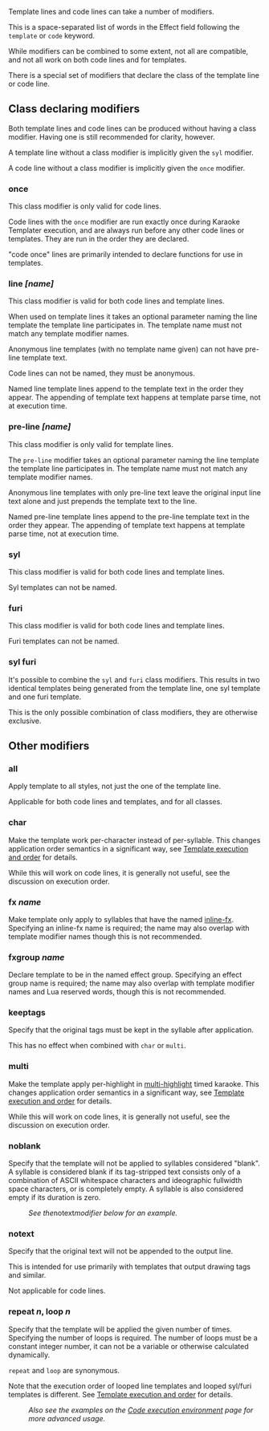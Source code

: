 Template lines and code lines can take a number of modifiers.

This is a space-separated list of words in the Effect field following the <code>template</code> or <code>code</code> keyword.

While modifiers can be combined to some extent, not all are compatible, and not all work on both code lines and for templates.

There is a special set of modifiers that declare the class of the template line or code line.

== Class declaring modifiers ==

Both template lines and code lines can be produced without having a class modifier. Having one is still recommended for clarity, however.

A template line without a class modifier is implicitly given the <code>syl</code> modifier.

A code line without a class modifier is implicitly given the <code>once</code> modifier.

=== once ===

This class modifier is only valid for code lines.

Code lines with the <code>once</code> modifier are run exactly once during Karaoke Templater execution, and are always run before any other code lines or templates. They are run in the order they are declared.

"code once" lines are primarily intended to declare functions for use in templates.

{{Examplebox|
 Comment: 0,0:00:00.00,0:00:05.00,Default,,0000,0000,0000,<u>code once</u>,function setlayer(newlayer) line.layer &#x3D; newlayer; return ""; end

This example declares a new function that changes the Layer field in the output line.
}}
=== line ''[name]'' ===

This class modifier is valid for both code lines and template lines.

When used on template lines it takes an optional parameter naming the line template the template line participates in. The template name must not match any template modifier names.

Anonymous line templates (with no template name given) can not have pre-line template text.

Code lines can not be named, they must be anonymous.

Named line template lines append to the template text in the order they appear. The appending of template text happens at template parse time, not at execution time.

{{Examplebox|
 Comment: 0,0:00:00.00,0:00:05.00,Default,,0000,0000,0000,<u>code line</u>,fxgroup.funky &#x3D; line.actor &#x3D;&#x3D; "funky"

This code line is run once per input line. It enables/disables an effect group named "funky" depending on the Actor field of the input line.
}}
{{Examplebox|
 Comment: 0,0:00:00.00,0:00:05.00,Default,,0000,0000,0000,<u>template line</u>,{\r\t($start,$end,\bord0)}

This template line declares an anonymous line template. The effect produced will transform the border of each syllable to zero during the syllable's duration.
}}
{{Examplebox|
 Comment: 0,0:00:00.00,0:00:05.00,Default,,0000,0000,0000,<u>template line jumper</u>,{\r\t($start,$mid,\frz-0.1)\t($mid,$end,\frz0}

This template line appends to a line template named "jumper"  or creates it if it doesn't exist. Together with the pre-line template example given below, this will produce a "jumping" effect for the syllables.
}}
=== pre-line ''[name]'' ===

This class modifier is only valid for template lines.

The <code>pre-line</code> modifier takes an optional parameter naming the line template the template line participates in. The template name must not match any template modifier names.

Anonymous line templates with only pre-line text leave the original input line text alone and just prepends the template text to the line.

Named pre-line template lines append to the pre-line template text in the order they appear. The appending of template text happens at template parse time, not at execution time.

{{Examplebox|
 Comment: 0,0:00:00.00,0:00:05.00,Default,,0000,0000,0000,<u>template pre-line</u>,{\be1}

This template line declares an anonymous line template, that will prepend <tt>{\be1}</tt> to all matching lines.
}}
{{Examplebox|
 Comment: 0,0:00:00.00,0:00:05.00,Default,,0000,0000,0000,<u>template pre-line jumper</u>,{\org(-10000,$y)}

This template line appends to the pre-line template text of a line template named "jumper", or creates it if it doesn't exist. Together with the line template example given above, this will produce a "jumping" effect for the syllables.
}}
=== syl ===

This class modifier is valid for both code lines and template lines.

Syl templates can not be named.

{{Examplebox|
 Comment: 0,0:00:00.00,0:00:05.00,Default,,0000,0000,0000,<u>template syl</u>,{\pos($x,$y)}

This template line declares a syl template that simply positions the syllable text.
}}
=== furi ===

This class modifier is valid for both code lines and template lines.

Furi templates can not be named.

{{Examplebox|
 Comment: 0,0:00:00.00,0:00:05.00,Default,,0000,0000,0000,<u>template furi</u>,{\pos($x,$y)}

This template line declares a furi template that simply positions the syllable text. It's not needed to do anything further to get correct furigana formatting.
}}
=== syl furi ===

It's possible to combine the <code>syl</code> and <code>furi</code> class modifiers. This results in two identical templates being generated from the template line, one syl template and one furi template.

This is the only possible combination of class modifiers, they are otherwise exclusive.

== Other modifiers ==

=== all ===

Apply template to all styles, not just the one of the template line.

Applicable for both code lines and templates, and for all classes.

{{Examplebox|
 Comment: 0,0:00:00.00,0:00:05.00,Default,,0000,0000,0000,<u>template syl all</u>,{\pos($x,$y)}

This template will be applied to every single syllable in the entire subtitle file, regardless of the style of the line they are on.
}}
=== char ===

Make the template work per-character instead of per-syllable. This changes application order semantics in a significant way, see [[Karaoke Templater Reference: Template execution rules and order|Template execution and order]] for details.

While this will work on code lines, it is generally not useful, see the discussion on execution order.

{{Examplebox|
 Comment: 0,0:00:00.00,0:00:05.00,Default,,0000,0000,0000,<u>template syl char</u>,{\pos($x,$y)}
 Comment: 1,0:00:00.00,0:00:05.00,Default,,0000,0000,0000,<u>template syl char</u>,{\pos($x,$y)\bord0}

Every single character on the line will be positioned separately. For each syllable, each template will apply for all characters in one go, and not be applied interleaved.

For example, if there are two syllables, "ab" and "cd", and the above two templates are applied to them, the result will be 8 lines with the following text, in this order:

 {\pos($x,$y)}a
 {\pos($x,$y)}b
 {\pos($x,$y)\bord0}a
 {\pos($x,$y)\bord0}b
 {\pos($x,$y)}c
 {\pos($x,$y)}d
 {\pos($x,$y)\bord0}c
 {\pos($x,$y)\bord0}d
}}
=== fx ''name'' ===

Make template only apply to syllables that have the named [[inline-fx]]. Specifying an inline-fx name is required; the name may also overlap with template modifier names though this is not recommended.

{{Examplebox|
 Comment: 0,0:00:00.00,0:00:05.00,Default,,0000,0000,0000,<u>template syl fx drop</u>,{\move($x,$y,$x,!$y+30!,$start,$end)}

With this template, all syllables that have the inline-fx "drop" will get an additional line produced, where the syllables moves down 30 pixels during its duration.

All other template lines that don't have ''fx'' specified will still be applied as usual to those syllables as well.
}}
=== fxgroup ''name'' ===

Declare template to be in the named effect group. Specifying an effect group name is required; the name may also overlap with template modifier names and Lua reserved words, though this is not recommended.

{{Examplebox|There is an example of ''fxgroup'' on the [[Karaoke Templater Reference: Code execution environment#Conditional templates with fxgroup|Code execution environment]] page.}}
=== keeptags ===

Specify that the original tags must be kept in the syllable after application.

This has no effect when combined with <code>char</code> or <code>multi</code>.

{{Examplebox|
 template line <u>keeptags</u>: {\r\t($start,!$start+1!,\frx40)\t(!$start+1!,$end,\frx0)}
 karaoke: {\k21}hi{\k10}gu{\k23}ra{\k22}shi {\k38}ga {\k37\1c&H0000FF&}na{\k37}ku

The syllables "tip" back over a bit during highlight. One of them ("na") is coloured differently by putting an override tag in the timed karaoke line, but the following syllables don't get it because of the customary <code>\r</code> at the start of the template.

The ''notags'' modifier ensures that the special colour of the special syllable gets carried over to the output.
}}
=== multi ===

Make the template apply per-highlight in [[Furigana karaoke|multi-highlight]] timed karaoke. This changes application order semantics in a significant way, see [[Karaoke Templater Reference: Template execution rules and order|Template execution and order]] for details.

While this will work on code lines, it is generally not useful, see the discussion on execution order.

{{Examplebox|
 template syl <u>multi</u>: {\an5\pos($scenter,$smiddle)\1a&HFF&\t($start,$end,\bord5\3a&HFF&)}
 karaoke: {\k33}風<u>{\k36}#</u>{\k89}の{\k46}花<u>{\k28}#</u>{\k57}よ

The timed karaoke line uses basic multi-highlight markup, the <tt>#</tt> syllables, to create multi-highlight syllables. Such, the 風 (ka-ze) and 花 (ha-na) kanji each get stored as a single syllable that gets two highlights each, and the <tt>#</tt> characters aren't displayed at all in the applied effect. (They will still display if you try to play the timed karaoke line without applying any templates.)

The template uses the ''multi'' modifier to signal that it wants to use multi-highlights instead of just one highlight/application per displayed syllable. The effect is a kind of simple "exploding border", but it explodes twice on both the 風 and 花 kanji. If the ''multi'' modifier wasn't there, it would only explode once on each.
}}
=== noblank ===

Specify that the template will not be applied to syllables considered "blank". A syllable is considered blank if its tag-stripped text consists only of a combination of ASCII whitespace characters and ideographic fullwidth space characters, or is completely empty. A syllable is also considered empty if its duration is zero.

:''See the ''notext'' modifier below for an example.''

=== notext ===

Specify that the original text will not be appended to the output line.

This is intended for use primarily with templates that output drawing tags and similar.

Not applicable for code lines.

{{Examplebox|
 code once: sword_shape &#x3D; "m 0 0 l 5 -5 l 5 -30 l 10 -30 l 10 -32 l 2 -32 l 2 -40 l -2 -40 l -2 -32 l -10 -32 l -10 -30 l -5 -30 l -5 -5 "
 template syl notext noblank: {\an5\move($scenter,!$smiddle-30!,$scenter,$smiddle,!$start-20!,$start)\p2}!sword_shape!

The first code line defines a vector drawing shape for convenience, so it doesn't clutter up the actual template lines later on. The drawing is of a small simple sword pointing downwards. The effect itself is these small swords dropping down onto the syllables, by a move.

The template uses the ''notext'' modifier to avoid getting the original syllable text shown, because it's being replaced with a vector drawing here. Also the ''noblank'' modifier is used to avoid producing anything for "invisible" syllables, eg. we don't want a sword dropping down on a lone timed space, that just looks dumb.
}}
=== repeat ''n'', loop ''n'' ===

Specify that the template will be applied the given number of times. Specifying the number of loops is required. The number of loops must be a constant integer number, it can not be a variable or otherwise calculated dynamically.

<code>repeat</code> and <code>loop</code> are synonymous.

Note that the execution order of looped line templates and looped syl/furi templates is different. See [[Karaoke Templater Reference: Template execution rules and order|Template execution and order]] for details.

{{Examplebox|
 template syl <u>loop 4</u>: {\move($x,$y,!$x+math.random(-30,30)!,!$y+math.random(-30,30)!,$start,$end)\alpha&Hc0&\t($start,$end,\alpha&HFF&)}

The ''loop'' modifier is used to created 4 copies of the syllable for each time this template is run. Each of those move in a random direction, up to 30 pixels away in X and Y direction. They also fade out.

The starting alpha for each copy, <code>&Hc0</code> is chosen as 256 - (256 / 4), 4 being the number of loops made. This way, the opacity for each copy adds up to exactly 256. (Technically it should be 255, but that can't be achieved with an even number of loops.)
}}
:''Also see the examples on the [[Karaoke Templater Reference: Code execution environment#Looping templates|Code execution environment]] page for more advanced usage.''